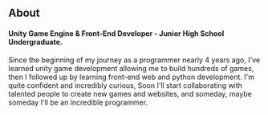 ## About

####  Unity Game Engine & Front-End Developer - Junior High School Undergraduate.

Since the beginning of my journey as a programmer nearly 4 years ago, I've learned unity game development allowing me to build hundreds of games, then I followed up by learning front-end web and python development. I'm quite confident and incredibly curious, Soon I'll start collaborating with talented people to create new games and websites, and someday, maybe someday I'll be an incredible programmer.